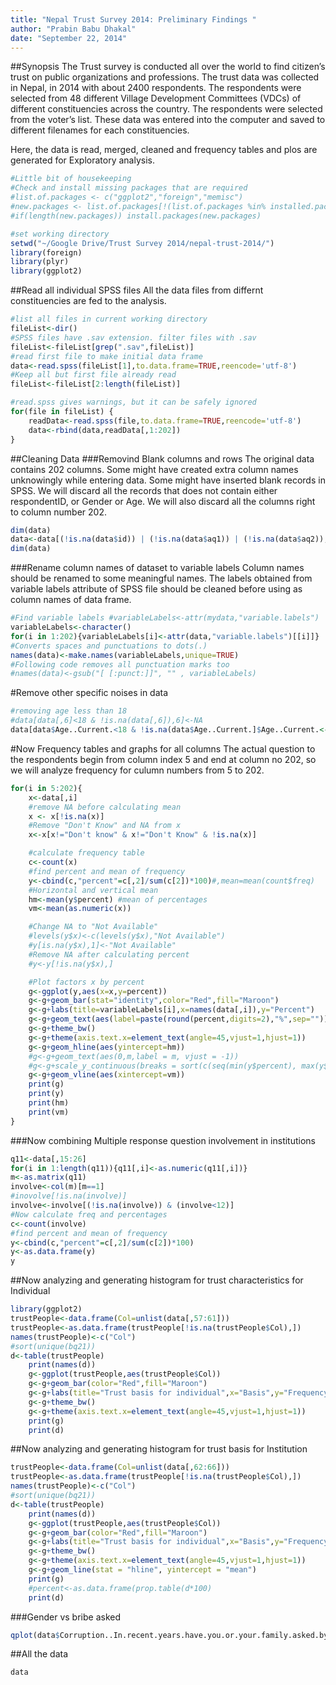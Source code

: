 ```yaml
---
title: "Nepal Trust Survey 2014: Preliminary Findings "
author: "Prabin Babu Dhakal"
date: "September 22, 2014"
---
```

##Synopsis
The Trust survey is conducted all over the world to find citizen's trust on public organizations and professions. The trust data was collected in Nepal, in 2014 with about 2400 respondents. The respondents were selected from 48 different Village Development Committees (VDCs) of different constituencies across the country. The respondents were selected from the voter's list. These data was entered into the computer and saved to different filenames for each constituencies. 

Here, the data is read, merged, cleaned and frequency tables and plos are generated for Exploratory analysis.

```r
#Little bit of housekeeping
#Check and install missing packages that are required
#list.of.packages <- c("ggplot2","foreign","memisc")
#new.packages <- list.of.packages[!(list.of.packages %in% installed.packages()[,"Package"])]
#if(length(new.packages)) install.packages(new.packages)

#set working directory
setwd("~/Google Drive/Trust Survey 2014/nepal-trust-2014/")
library(foreign)
library(plyr)
library(ggplot2)
```

##Read all individual SPSS files
All the data files from differnt constituencies are fed to the analysis.
```r
#list all files in current working directory
fileList<-dir()
#SPSS files have .sav extension. filter files with .sav
fileList<-fileList[grep(".sav",fileList)]
#read first file to make initial data frame
data<-read.spss(fileList[1],to.data.frame=TRUE,reencode='utf-8')
#Keep all but first file already read
fileList<-fileList[2:length(fileList)]
```

```r
#read.spss gives warnings, but it can be safely ignored
for(file in fileList) {
    readData<-read.spss(file,to.data.frame=TRUE,reencode='utf-8')
    data<-rbind(data,readData[,1:202])
}
```

##Cleaning Data
###Removind Blank columns and rows
The original data contains 202 columns. Some might have created extra column names unknowingly while entering data. Some might have inserted blank records in SPSS. We will discard all the records that does not contain either respondentID, or Gender or Age. We will also discard all the columns right to column number 202.
```r
dim(data)
data<-data[(!is.na(data$id)) | (!is.na(data$aq1)) | (!is.na(data$aq2)),]
dim(data)
```

###Rename column names of dataset to variable labels
Column names should be renamed to some meaningful names. The labels obtained from variable labels attribute of SPSS file should be cleaned before using as column names of data frame.
```r
#Find variable labels #variableLabels<-attr(mydata,"variable.labels")
variableLabels<-character()
for(i in 1:202){variableLabels[i]<-attr(data,"variable.labels")[[i]]}
#Converts spaces and punctuations to dots(.)
names(data)<-make.names(variableLabels,unique=TRUE)
#Following code removes all punctuation marks too
#names(data)<-gsub("[ [:punct:]]", "" , variableLabels)
```

#Remove other specific  noises in data
```r
#removing age less than 18
#data[data[,6]<18 & !is.na(data[,6]),6]<-NA
data[data$Age..Current.<18 & !is.na(data$Age..Current.]$Age..Current.<-NA
```

#Now Frequency tables and graphs for all columns
The actual question to the respondents begin from column index 5 and end at column no 202, so we will analyze frequency for culumn numbers from 5 to 202.
```r
for(i in 5:202){
    x<-data[,i]
    #remove NA before calculating mean
    x <- x[!is.na(x)]
    #Remove "Don't Know" and NA from x
    x<-x[x!="Don't know" & x!="Don't Know" & !is.na(x)]

    #calculate frequency table
    c<-count(x)
    #find percent and mean of frequency
    y<-cbind(c,"percent"=c[,2]/sum(c[2])*100)#,mean=mean(count$freq)
    #Horizontal and vertical mean
    hm<-mean(y$percent) #mean of percentages
    vm<-mean(as.numeric(x))

    #Change NA to "Not Available"
    #levels(y$x)<-c(levels(y$x),"Not Available")
    #y[is.na(y$x),1]<-"Not Available"
    #Remove NA after calculating percent
    #y<-y[!is.na(y$x),]

    #Plot factors x by percent
    g<-ggplot(y,aes(x=x,y=percent))
    g<-g+geom_bar(stat="identity",color="Red",fill="Maroon")
    g<-g+labs(title=variableLabels[i],x=names(data[,i]),y="Percent")
    g<-g+geom_text(aes(label=paste(round(percent,digits=2),"%",sep="")),size = 3, hjust = 0.5, vjust = -1, position ="stack")
    g<-g+theme_bw()
    g<-g+theme(axis.text.x=element_text(angle=45,vjust=1,hjust=1))
    g<-g+geom_hline(aes(yintercept=hm))
    #g<-g+geom_text(aes(0,m,label = m, vjust = -1))
    #g<-g+scale_y_continuous(breaks = sort(c(seq(min(y$percent), max(y$percent), length.out=5), m)))
    g<-g+geom_vline(aes(xintercept=vm))
    print(g)
    print(y)
    print(hm)
    print(vm)
}

```



###Now combining Multiple response question involvement in institutions
```r
q11<-data[,15:26]
for(i in 1:length(q11)){q11[,i]<-as.numeric(q11[,i])}
m<-as.matrix(q11)
involve<-col(m)[m==1]
#inovolve[!is.na(involve)]
involve<-involve[(!is.na(involve)) & (involve<12)]
#Now calculate freq and percentages
c<-count(involve)
#find percent and mean of frequency
y<-cbind(c,"percent"=c[,2]/sum(c[2])*100)
y<-as.data.frame(y)
y
```




##Now analyzing and generating histogram for trust characteristics for Individual
```r
library(ggplot2)
trustPeople<-data.frame(Col=unlist(data[,57:61]))
trustPeople<-as.data.frame(trustPeople[!is.na(trustPeople$Col),])
names(trustPeople)<-c("Col")
#sort(unique(bq21))
d<-table(trustPeople)
    print(names(d))
    g<-ggplot(trustPeople,aes(trustPeople$Col))
    g<-g+geom_bar(color="Red",fill="Maroon")
    g<-g+labs(title="Trust basis for individual",x="Basis",y="Frequency")
    g<-g+theme_bw()
    g<-g+theme(axis.text.x=element_text(angle=45,vjust=1,hjust=1))
    print(g)
    print(d)
```

##Now analyzing and generating histogram for trust basis for Institution
```r
trustPeople<-data.frame(Col=unlist(data[,62:66]))
trustPeople<-as.data.frame(trustPeople[!is.na(trustPeople$Col),])
names(trustPeople)<-c("Col")
#sort(unique(bq21))
d<-table(trustPeople)
    print(names(d))
    g<-ggplot(trustPeople,aes(trustPeople$Col))
    g<-g+geom_bar(color="Red",fill="Maroon")
    g<-g+labs(title="Trust basis for individual",x="Basis",y="Frequency")
    g<-g+theme_bw()
    g<-g+theme(axis.text.x=element_text(angle=45,vjust=1,hjust=1))
    g<-g+geom_line(stat = "hline", yintercept = "mean")
    print(g)
    #percent<-as.data.frame(prop.table(d*100)
    print(d)
```


###Gender vs bribe asked
```r
qplot(data$Corruption..In.recent.years.have.you.or.your.family.asked.by.bureaucrats.about.bribe.,data=data,fill=Gender,xlab="Have You ever been asked for bribe?")
```


##All the data
```r
data
```